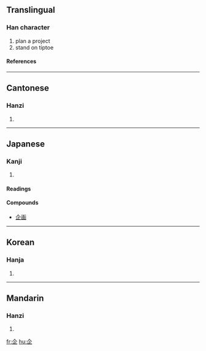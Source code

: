 ==Translingual==
===Han character===
{{Han char|rad=人|as=04|sn=6|four=8010<sub>1</sub>|canj=人卜中一 (OYLM)}}
# plan a project
# stand on tiptoe
====References====
{{Han ref|kx=0095.040|dkj=00422|dj=0201.060|hdz=10116.060|uh=4F01|ud=20225|bh=A5F8|bd=42488}}
----
==Cantonese==
===Hanzi===
{{yue-hanzi|jyut=|y=kei5}}
# {{defn|Cantonese}}
----
==Japanese==
===Kanji===
{{ja-kanji|grade=c|rs=人04}}
# {{defn|Japanese}}
====Readings====
{{ja-readings|on=[[き]] (ki)|kun=[[くわだてる]] (kuwadateru), [[くわだて]] (kuwadate)}}
====Compounds====
{{top4}}
*[[企画]]
{{mid4}}
{{mid4}}
{{mid4}}
{{bottom}}
----
==Korean==
===Hanja===
{{ko-hanja|hangeul=기|rv=gi|mr=ki}}
# {{defn|Korean}}
----
==Mandarin==
===Hanzi===
{{cmn-hanzi|pin=[[qǐ]] (qi3)|wg=ch'i<sup>3</sup>}}
# {{defn|Mandarin}}

[[fr:企]]
[[hu:企]]